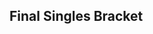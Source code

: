 {{SetGame|melee}}{{DISPLAYTITLE:B.E.A.S.T 5: ''Melee'' Singles Bracket}}{{BEAST5_Tabs|This=3}}
{{:B.E.A.S.T/5/Melee/Singles_Winners}}
{{:B.E.A.S.T/5/Melee/Singles_Losers}}
<onlyinclude>
==Final Singles Bracket==
{{DEFinalSmwBracket
|tourneylink=B.E.A.S.T/5/Melee
|tourneyname=B.E.A.S.T 5
|l1placement=4
|r2placement=3
|r3loserplacement=2
|r3winnerplacement=1
|column-width=180

<!-- FROM WINNERS -->
|r1m1p1=Mango |r1m1p1flag=us |r1m1p1score=2
|r1m1p2=Leffen |r1m1p2flag=se |r1m1p2score=3
|r1m1win=2
|r1m1p1char1=Falco |r1m1p1stock1=0 |r1m1p2char1=Fox |r1m1p2stock1=1 |r1m1win1=2 |r1m1stage1=Battlefield
|r1m1p1char2=Falco |r1m1p1stock2=0 |r1m1p2char2=Fox |r1m1p2stock2=1 |r1m1win2=2 |r1m1stage2=Dream Land
|r1m1p1char3=Falco |r1m1p1stock3=2 |r1m1p2char3=Fox |r1m1p2stock3=0 |r1m1win3=1 |r1m1stage3=Dream Land
|r1m1p1char4=Falco |r1m1p1stock4=1 |r1m1p2char4=Fox |r1m1p2stock4=0 |r1m1win4=1 |r1m1stage4=Final Destination
|r1m1p1char5=Falco |r1m1p1stock5=0 |r1m1p2char5=Fox |r1m1p2stock5=2 |r1m1win5=2 |r1m1stage5=Final Destination
|r1m1date=January 11, 2015
|r1m1details={{BracketMatchDetails
|vod=https://www.youtube.com/watch?v=hcYi0dn9foI
}}


<!-- FROM LOSERS -->
|l1m1p1=Ice |l1m1p1flag=de |l1m1p1score=1
|l1m1p2=Armada |l1m1p2flag=se |l1m1p2score=3
|l1m1win=2
|l1m1p1char1=Fox |l1m1p1stock1=0 |l1m1p2char1=Peach |l1m1p2stock1=1 |l1m1win1=2 |l1m1stage1=Battlefield
|l1m1p1char2=Fox |l1m1p1stock2=1 |l1m1p2char2=Peach |l1m1p2stock2=0 |l1m1win2=1 |l1m1stage2=Pokémon Stadium
|l1m1p1char3=Fox |l1m1p1stock3=0 |l1m1p2char3=Peach |l1m1p2stock3=2 |l1m1win3=2 |l1m1stage3=Dream Land
|l1m1p1char4=Fox |l1m1p1stock4=0 |l1m1p2char4=Peach |l1m1p2stock4=2 |l1m1win4=2 |l1m1stage4=Yoshi's Story
|l1m1date=January 11, 2015
|l1m1details={{BracketMatchDetails
|vod=https://www.youtube.com/watch?v=Jm7p7Htv05k}}

<!-- LOSERS FINALS -->
|r2m1p1=Mango |r2m1p1flag=us |r2m1p1score=0
|r2m1p2=Armada |r2m1p2flag=se |r2m1p2score=3
|r2m1win=2
|r2m1p1char1=Fox |r2m1p1stock1=0 |r2m1p2char1=Peach |r2m1p2stock1=1 |r2m1win1=2 |r2m1stage1=Battlefield
|r2m1p1char2=Fox |r2m1p1stock2=0 |r2m1p2char2=Peach |r2m1p2stock2=1 |r2m1win2=2 |r2m1stage2=Yoshi's Story
|r2m1p1char3=Fox |r2m1p1stock3=0 |r2m1p2char3=Peach |r2m1p2stock3=3 |r2m1win3=2 |r2m1stage3=Battlefield
|r2m1date=January 11, 2015
|r2m1details={{BracketMatchDetails
|vod=https://www.youtube.com/watch?v=YpW-fQbPkWQ}}

<!-- GRAND FINALS -->
|r3m1p1=Leffen |r3m1p1flag=se |r3m1p1score=3
|r3m1p2=Armada |r3m1p2flag=se |r3m1p2score=2
|r3m1win=1
|export_score=true
|r3m1p1char1=Fox |r3m1p1stock1=0 |r3m1p2char1=Peach |r3m1p2stock1=1 |r3m1win1=2 |r3m1stage1=Yoshi's Story
|r3m1p1char2=Fox |r3m1p1stock2=2 |r3m1p2char2=Peach |r3m1p2stock2=0 |r3m1win2=1 |r3m1stage2=Pokémon Stadium
|r3m1p1char3=Fox |r3m1p1stock3=2 |r3m1p2char3=Peach |r3m1p2stock3=0 |r3m1win3=1 |r3m1stage3=Fountain of Dreams
|r3m1p1char4=Fox |r3m1p1stock4=0 |r3m1p2char4=Peach |r3m1p2stock4=4 |r3m1win4=2 |r3m1stage4=Fountain of Dreams
|r3m1p1char5=Fox |r3m1p1stock5=1 |r3m1p2char5=Peach |r3m1p2stock5=0 |r3m1win5=1 |r3m1stage5=Battlefield
|r3m1date=January 11, 2015
|r3m1details={{BracketMatchDetails
|vod=https://www.youtube.com/watch?v=nO0SqKSsZcQ}}
}}
</onlyinclude>
